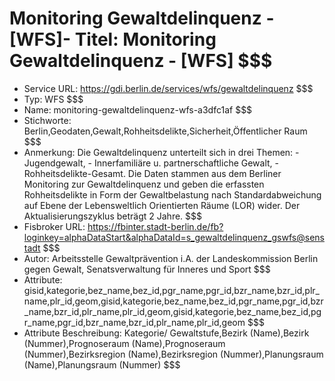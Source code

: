 # Monitoring Gewaltdelinquenz - [WFS]- Titel: Monitoring Gewaltdelinquenz - [WFS] $$$
- Service URL: https://gdi.berlin.de/services/wfs/gewaltdelinquenz $$$
- Typ: WFS $$$
- Name: monitoring-gewaltdelinquenz-wfs-a3dfc1af $$$
- Stichworte: Berlin,Geodaten,Gewalt,Rohheitsdelikte,Sicherheit,Öffentlicher Raum $$$
- Anmerkung: Die Gewaltdelinquenz unterteilt sich in drei Themen: - Jugendgewalt, - Innerfamiliäre u. partnerschaftliche Gewalt, - Rohheitsdelikte-Gesamt. Die Daten stammen aus dem Berliner Monitoring zur Gewaltdelinquenz und geben die erfassten Rohheitsdelikte in Form der Gewaltbelastung nach Standardabweichung auf Ebene der Lebensweltlich Orientierten Räume (LOR) wider. Der Aktualisierungszyklus beträgt 2 Jahre. $$$
- Fisbroker URL: https://fbinter.stadt-berlin.de/fb?loginkey=alphaDataStart&alphaDataId=s_gewaltdelinquenz_gswfs@senstadt $$$
- Autor: Arbeitsstelle Gewaltprävention i.A. der Landeskommission Berlin gegen Gewalt, Senatsverwaltung für Inneres und Sport $$$
- Attribute: gisid,kategorie,bez_name,bez_id,pgr_name,pgr_id,bzr_name,bzr_id,plr_name,plr_id,geom,gisid,kategorie,bez_name,bez_id,pgr_name,pgr_id,bzr_name,bzr_id,plr_name,plr_id,geom,gisid,kategorie,bez_name,bez_id,pgr_name,pgr_id,bzr_name,bzr_id,plr_name,plr_id,geom $$$
- Attribute Beschreibung: Kategorie/ Gewaltstufe,Bezirk (Name),Bezirk (Nummer),Prognoseraum (Name),Prognoseraum (Nummer),Bezirksregion (Name),Bezirksregion (Nummer),Planungsraum (Name),Planungsraum (Nummer) $$$
